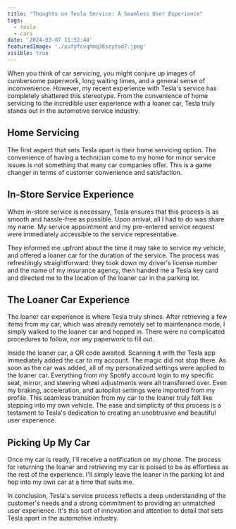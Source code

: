 ```yaml
---
title: "Thoughts on Tesla Service: A Seamless User Experience"
tags:
  - tesla
  - cars
date: '2024-03-07 11:52:48'
featuredImage: './xufyfcvqhmq36szytod7.jpeg'
visible: true
---
```


When you think of car servicing, you might conjure up images of cumbersome paperwork, long waiting times, and a general sense of inconvenience. However, my recent experience with Tesla's service has completely shattered this stereotype. From the convenience of home servicing to the incredible user experience with a loaner car, Tesla truly stands out in the automotive service industry.

## Home Servicing

The first aspect that sets Tesla apart is their home servicing option. The convenience of having a technician come to my home for minor service issues is not something that many car companies offer. This is a game changer in terms of customer convenience and satisfaction.

## In-Store Service Experience

When in-store service is necessary, Tesla ensures that this process is as smooth and hassle-free as possible. Upon arrival, all I had to do was share my name. My service appointment and my pre-entered service request were immediately accessible to the service representative.

They informed me upfront about the time it may take to service my vehicle, and offered a loaner car for the duration of the service. The process was refreshingly straightforward: they took down my driver's license number and the name of my insurance agency, then handed me a Tesla key card and directed me to the location of the loaner car in the parking lot.

## The Loaner Car Experience

The loaner car experience is where Tesla truly shines. After retrieving a few items from my car, which was already remotely set to maintenance mode, I simply walked to the loaner car and hopped in. There were no complicated procedures to follow, nor any paperwork to fill out.

Inside the loaner car, a QR code awaited. Scanning it with the Tesla app immediately added the car to my account. The magic did not stop there. As soon as the car was added, all of my personalized settings were applied to the loaner car. Everything from my Spotify account login to my specific seat, mirror, and steering wheel adjustments were all transferred over. Even my braking, acceleration, and autopilot settings were imported from my profile. This seamless transition from my car to the loaner truly felt like stepping into my own vehicle. The ease and simplicity of this process is a testament to Tesla's dedication to creating an unobtrusive and beautiful user experience.

## Picking Up My Car

Once my car is ready, I'll receive a notification on my phone. The process for returning the loaner and retrieving my car is poised to be as effortless as the rest of the experience. I'll simply leave the loaner in the parking lot and hop into my own car at a time that suits me.

In conclusion, Tesla's service process reflects a deep understanding of the customer's needs and a strong commitment to providing an unmatched user experience. It's this sort of innovation and attention to detail that sets Tesla apart in the automotive industry.
